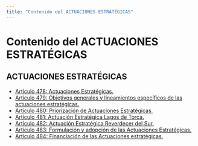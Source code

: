 ```yaml
---
title: "Contenido del ACTUACIONES ESTRATÉGICAS"
---
```


# Contenido del ACTUACIONES ESTRATÉGICAS

## ACTUACIONES ESTRATÉGICAS

- [Artículo 478: Actuaciones Estratégicas.](actuaciones_estrategicas/articulo_478.mdx)
- [Artículo 479: Objetivos generales y lineamientos específicos de las actuaciones estratégicas.](actuaciones_estrategicas/articulo_479.mdx)
- [Artículo 480: Priorización de Actuaciones Estratégicas.](actuaciones_estrategicas/articulo_480.mdx)
- [Artículo 481: Actuación Estratégica Lagos de Torca.](actuaciones_estrategicas/articulo_481.mdx)
- [Artículo 482: Actuación Estratégica Reverdecer del Sur.](actuaciones_estrategicas/articulo_482.mdx)
- [Artículo 483: Formulación y adopción de las Actuaciones Estratégicas.](actuaciones_estrategicas/articulo_483.mdx)
- [Artículo 484: Financiación de las Actuaciones estratégicas.](actuaciones_estrategicas/articulo_484.mdx)

